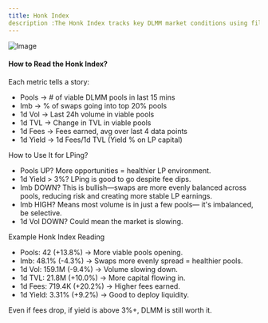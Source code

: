 ```yaml
---
title: Honk Index
description :The Honk Index tracks key DLMM market conditions using filtered data, updated every 15mins. ☄️
---
```

![Image](https://docs.metengine.xyz/honk.png)
#### How to Read the Honk Index?

Each metric tells a story:

- Pools → # of viable DLMM pools in last 15 mins
- Imb → % of swaps going into top 20% pools 
- 1d Vol → Last 24h volume in viable pools
- 1d TVL → Change in TVL in viable pools
- 1d Fees → Fees earned, avg over last 4 data points
- 1d Yield → 1d Fees/1d TVL (Yield % on LP capital)

How to Use It for LPing?

- Pools UP? More opportunities = healthier LP environment.
- 1d Yield > 3%? LPing is good to go despite fee dips.
- Imb DOWN? This is bullish—swaps are more evenly balanced across pools, reducing risk and creating more stable LP earnings.
- Imb HIGH? Means most volume is in just a few pools— it's imbalanced, be selective.
- 1d Vol DOWN? Could mean the market is slowing.

Example Honk Index Reading

- Pools: 42 (+13.8%) → More viable pools opening.
- Imb: 48.1% (-4.3%) → Swaps more evenly spread = healthier pools.
- 1d Vol: 159.1M (-9.4%) → Volume slowing down.
- 1d TVL: 21.8M (+10.0%) → More capital flowing in.
- 1d Fees: 719.4K (+20.2%) → Higher fees earned.
- 1d Yield: 3.31% (+9.2%) → Good to deploy liquidity.

 Even if fees drop, if yield is above 3%+, DLMM is still worth it.


